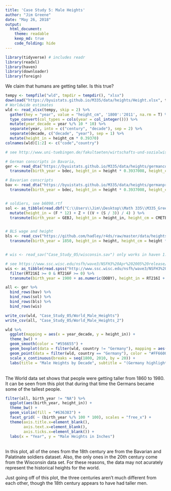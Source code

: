 ```yaml
---
title: 'Case Study 5: Male Heights'
author: "Jim Greene"
date: "May 26, 2018"
output: 
  html_document:
    theme: readable
    keep_md: true
    code_folding: hide
---
```


```r
library(tidyverse) # includes readr
library(readxl)
library(haven)
library(downloader)
library(foreign)
```

We claim that humans are getting taller. Is this true?

```r
tempy <- tempfile("wld", tmpdir = tempdir(), "xlsx")
download("https://byuistats.github.io/M335/data/heights/Height.xlsx", tempy, mode = "wb")
# Worldwide estimates
wld <- read_xlsx(tempy, skip = 2) %>% 
  gather(key = "year", value = "height_cm", '1800':'2011', na.rm = T) %>%
  type_convert(col_types = cols(year = col_integer())) %>% 
  mutate(year_decade = year %/% 10 * 10) %>% 
  separate(year, into = c("century", "decade"), sep = 2) %>% 
  separate(decade, c("decade", "year"), sep = 1) %>% 
  mutate(height_in = height_cm * 0.39370)
colnames(wld)[1:2] <- c("code","country")
```

```r
# see http://www.uni-tuebingen.de/fakultaeten/wirtschafts-und-sozialwissenschaftliche-fakultaet/faecher/wirtschaftswissenschaft/lehrstuehle/volkswirtschaftslehre/wirtschaftsgeschichte/data-hub-height.html

# German conscripts in Bavaria, 
ger <- read_dta("https://byuistats.github.io/M335/data/heights/germanconscr.dta") %>% 
  transmute(birth_year = bdec, height_in = height * 0.3937008, height_cm = height, study_id = as.character(c(1001:2382)))

# Bavarian conscripts
bav <- read_dta("https://byuistats.github.io/M335/data/heights/germanprison.dta") %>% 
  transmute(birth_year = bdec, height_in = height * 0.3937008, height_cm = height, study_id = as.character(c(3001:3477)))


# soldiers, see b6090.rtf
sol <- as_tibble(read.dbf("C:\\Users\\Jim\\Desktop\\Math 335\\M335_Greene_Jim_\\Case_Study_05\\B6090.DBF")) %>% 
  mutate(height_in = (F * 12) + Z + ((V + (S / 3)) / 4) ) %>% 
  transmute(birth_year = GEBJ, height_in = height_in, height_cm = CMETER, study_id = as.character(RECNO))


# BLS wage and height
bls <- read_csv("https://github.com/hadley/r4ds/raw/master/data/heights.csv") %>% 
  transmute(birth_year = 1850, height_in = height, height_cm = height * 0.39370, study_id = as.character(c(50001:51192)))


# wis <- read_sav("Case_Study_05/wisconsin.sav") only works in haven 1.1.0

# see https://www.ssc.wisc.edu/nsfh/wave3/NSFH3%20Apr%202005%20release/Nsfh3main04202005.CBK
wis <- as_tibble(read.spss("http://www.ssc.wisc.edu/nsfh/wave3/NSFH3%20Apr%202005%20release/main05022005.sav", to.data.frame = T)) %>% 
  filter(RT216I >= 0 & RT216F >= 0) %>% 
  transmute(birth_year = 1900 + as.numeric(DOBY), height_in = RT216I + (RT216F * 12), height_cm = (RT216I + (RT216F * 12)) * 0.39370, study_id = as.character(CASEID))
```

```r
all <- ger %>% 
  bind_rows(bav) %>% 
  bind_rows(sol) %>% 
  bind_rows(bls) %>% 
  bind_rows(wis)
```

```r
write_csv(wld, "Case_Study_05/World_Male_Heights")
write_csv(all, "Case_Study_05/World_Male_Heights_2")
```

```r
wld %>% 
  ggplot(mapping = aes(x = year_decade, y = height_in)) +
  theme_bw() +
  geom_smooth(color = "#556655") +
  geom_boxplot(data = filter(wld, country != "Germany"), mapping = aes(year_decade, height_in), fill = "#666666") +
  geom_point(data = filter(wld, country == "Germany"), color = "#FF6600", size = 2) +
  scale_x_continuous(breaks = seq(1800, 2010, by = 20)) +
  labs(title = "Male Heights by Decade", subtitle = "(Germany highlighted)", x = "Decade", y = "Height in Inches")
``` 
</br>
The World data set shows that people were getting taller from 1860 to 1980. It can be seen from this plot that during that time the Germans became some of the tallest people.


```r
filter(all, birth_year != "NA") %>% 
  ggplot(aes(birth_year, height_in)) +
  theme_bw() +
  geom_violin(fill = "#636383") +
  facet_grid( ~ (birth_year %/% 100 * 100), scales = "free_x") +
  theme(axis.title.x=element_blank(),
        axis.text.x=element_blank(),
        axis.ticks.x=element_blank()) +
  labs(x = "Year", y = "Male Heights in Inches")
```
</br>
In this plot, all of the ones from the 18th century are from the Bavarian and Palatinate soldiers dataset. Also, the only ones in the 20th century come from the Wisconsin data set. For these reasons, the data may not acurately represent the historical heights for the world.

Just going off of this plot, the three centuries aren't much different from each other, though the 18th century appears to have had taller men.